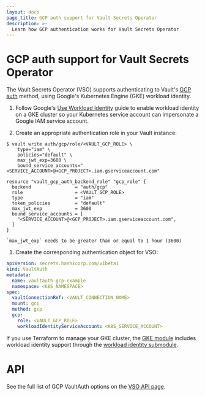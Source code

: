 ```yaml
---
layout: docs
page_title: GCP auth support for Vault Secrets Operator
description: >-
  Learn how GCP authentication works for Vault Secrets Operator
---
```


# GCP auth support for Vault Secrets Operator

The Vault Secrets Operator (VSO) supports authenticating to Vault's [GCP auth](/vault/docs/auth/gcp) method, using Google's Kubernetes Engine (GKE) workload identity.

1. Follow Google's [Use Workload Identity](https://cloud.google.com/kubernetes-engine/docs/how-to/workload-identity) guide to enable workload identity on a GKE cluster so your Kubernetes service account can impersonate a Google IAM service account. 

1. Create an appropriate authentication role in your Vault instance:

  <CodeTabs>
  <CodeBlockConfig>

  ```shell-session
  $ vault write auth/gcp/role/<VAULT_GCP_ROLE> \
      type="iam" \
      policies="default" \
      max_jwt_exp=3600 \
      bound_service_accounts="<SERVICE_ACCOUNT>@<GCP_PROJECT>.iam.gserviceaccount.com"
  ```

  </CodeBlockConfig>
  <CodeBlockConfig>

  ```hcl
  resource "vault_gcp_auth_backend_role" "gcp_role" {
    backend                = "auth/gcp"
    role                   = <VAULT_GCP_ROLE>
    type                   = "iam"
    token_policies         = "default"
    max_jwt_exp            = 3600
    bound_service_accounts = [
      "<SERVICE_ACCOUNT>@<GCP_PROJECT>.iam.gserviceaccount.com",
    ]
  }
  ```

  </CodeBlockConfig>
  </CodeTabs>

  <Note>

    `max_jwt_exp` needs to be greater than or equal to 1 hour (3600)
  
  </Note>

1. Create the corresponding authentication object for VSO:

  ```yaml
  apiVersion: secrets.hashicorp.com/v1beta1
  kind: VaultAuth
  metadata:
    name: vaultauth-gcp-example
    namespace: <K8S_NAMESPACE>
  spec:
    vaultConnectionRef: <VAULT_CONNECTION_NAME>
    mount: gcp
    method: gcp
    gcp:
      role: <VAULT_GCP_ROLE>
      workloadIdentityServiceAccount: <K8S_SERVICE_ACCOUNT>
  ```

<Tip title="Terraform has workload identity support">

  If you use Terraform to manage your GKE cluster, the
  [GKE module](https://registry.terraform.io/modules/terraform-google-modules/kubernetes-engine/google/latest)
  includes workload identity support through the
  [workload identity submodule](https://registry.terraform.io/modules/terraform-google-modules/kubernetes-engine/google/latest/submodules/workload-identity).

</Tip>

# API

See the full list of GCP VaultAuth options on the [VSO API page](/vault/docs/platform/k8s/vso/api-reference#vaultauthconfiggcp).
